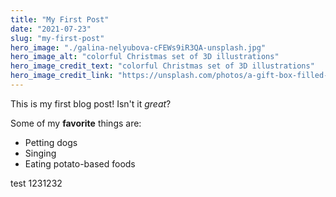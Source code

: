 ```yaml
---
title: "My First Post"
date: "2021-07-23"
slug: "my-first-post"
hero_image: "./galina-nelyubova-cFEWs9iR3QA-unsplash.jpg"
hero_image_alt: "colorful Christmas set of 3D illustrations"
hero_image_credit_text: "colorful Christmas set of 3D illustrations"
hero_image_credit_link: "https://unsplash.com/photos/a-gift-box-filled-with-ornaments-on-top-of-a-blue-background-cFEWs9iR3QA"
---
```


This is my first blog post! Isn't it *great*?

Some of my **favorite** things are:

* Petting dogs
* Singing
* Eating potato-based foods



test 1231232